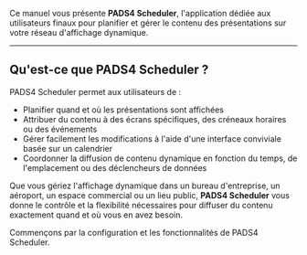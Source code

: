 Ce manuel vous présente **PADS4 Scheduler**, l'application dédiée aux utilisateurs finaux pour planifier et gérer le contenu des présentations sur votre réseau d'affichage dynamique.

***

## Qu'est-ce que PADS4 Scheduler ?

PADS4 Scheduler permet aux utilisateurs de :

* Planifier quand et où les présentations sont affichées
* Attribuer du contenu à des écrans spécifiques, des créneaux horaires ou des événements
* Gérer facilement les modifications à l'aide d'une interface conviviale basée sur un calendrier
* Coordonner la diffusion de contenu dynamique en fonction du temps, de l'emplacement ou des déclencheurs de données

Que vous gériez l'affichage dynamique dans un bureau d'entreprise, un aéroport, un espace commercial ou un lieu public, **PADS4 Scheduler** vous donne le contrôle et la flexibilité nécessaires pour diffuser du contenu exactement quand et où vous en avez besoin.

Commençons par la configuration et les fonctionnalités de PADS4 Scheduler.
